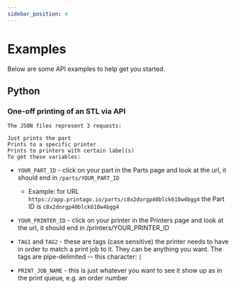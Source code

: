 ```yaml
---
sidebar_position: 4
---
```



# Examples

Below are some API examples to help get you started.

## Python

### One-off printing of an STL via API

    The JSON files represent 3 requests:

    Just prints the part
    Prints to a specific printer
    Prints to printers with certain label(s)
    To get these variables:

-   `YOUR_PART_ID` - click on your part in the Parts page and look at the url, it should end in `/parts/YOUR_PART_ID`

    -   Example: for URL `https://app.printago.io/parts/c8x2dorgp40blck610w4bgg4` the Part ID is `c8x2dorgp40blck610w4bgg4`

-   `YOUR_PRINTER_ID` - click on your printer in the Printers page and look at the url, it should end in /printers/YOUR_PRINTER_ID

-   `TAG1` and `TAG2` - these are tags (case sensitive) the printer needs to have in order to match a print job to it. They can be anything you want. The tags are 
pipe-delimited -- this character: `|`

-   `PRINT_JOB_NAME` - this is just whatever you want to see it show up as in the print queue, e.g. an order number
    <!-- <Gist id="9a54fe603fc07e54d72ff668a089296f" file="print_part.json" /> -->
    <Gist id="9a54fe603fc07e54d72ff668a089296f" />



<!-- [Creating a part, uploading the model, and printing it](https://gist.github.com/nsantorello/9a54fe603fc07e54d72ff668a089296f) -->
